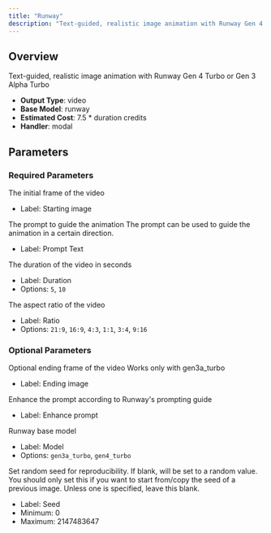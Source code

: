 ```yaml
---
title: "Runway"
description: "Text-guided, realistic image animation with Runway Gen 4 Turbo or Gen 3 Alpha Turbo"
---
```


## Overview

Text-guided, realistic image animation with Runway Gen 4 Turbo or Gen 3 Alpha Turbo

- **Output Type**: video
- **Base Model**: runway
- **Estimated Cost**: 7.5 * duration credits
- **Handler**: modal

## Parameters

### Required Parameters

<ParamField body="start_image" type="image" required>
  The initial frame of the video

  - Label: Starting image
</ParamField>

<ParamField body="prompt_text" type="string" required>
  The prompt to guide the animation

  <Tip>
    The prompt can be used to guide the animation in a certain direction.
  </Tip>

  - Label: Prompt Text
</ParamField>

<ParamField body="duration" type="integer" required default={5}>
  The duration of the video in seconds

  - Label: Duration
  - Options: `5`, `10`
</ParamField>

<ParamField body="ratio" type="string" required default="16:9">
  The aspect ratio of the video

  - Label: Ratio
  - Options: `21:9`, `16:9`, `4:3`, `1:1`, `3:4`, `9:16`
</ParamField>

### Optional Parameters

<ParamField body="end_image" type="image">
  Optional ending frame of the video

  <Tip>
    Works only with gen3a_turbo
  </Tip>

  - Label: Ending image
</ParamField>

<ParamField body="prompt_enhance" type="boolean" default={true}>
  Enhance the prompt according to Runway's prompting guide

  - Label: Enhance prompt
</ParamField>

<ParamField body="model" type="string" default="gen4_turbo">
  Runway base model

  - Label: Model
  - Options: `gen3a_turbo`, `gen4_turbo`
</ParamField>

<ParamField body="seed" type="integer" default="random">
  Set random seed for reproducibility. If blank, will be set to a random value.

  <Tip>
    You should only set this if you want to start from/copy the seed of a previous image. Unless one is specified, leave this blank.
  </Tip>

  - Label: Seed
  - Minimum: 0
  - Maximum: 2147483647
</ParamField>
